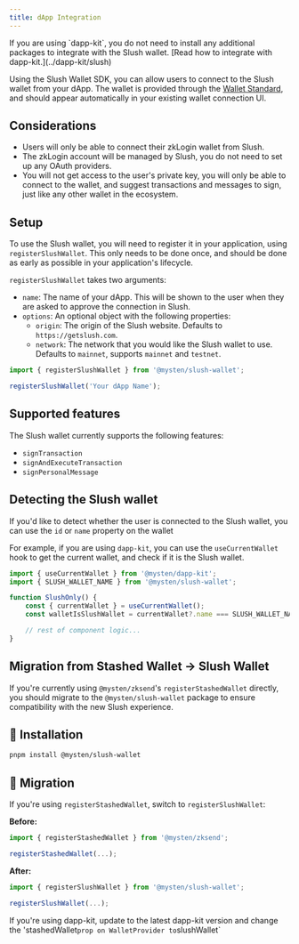 ```yaml
---
title: dApp Integration
---
```


<Callout type="info">
	If you are using `dapp-kit`, you do not need to install any additional packages to integrate with
	the Slush wallet. [Read how to integrate with dapp-kit.](../dapp-kit/slush)
</Callout>

Using the Slush Wallet SDK, you can allow users to connect to the Slush wallet from your dApp. The
wallet is provided through the [Wallet Standard](https://docs.sui.io/standards/wallet-standard), and
should appear automatically in your existing wallet connection UI.

## Considerations

- Users will only be able to connect their zkLogin wallet from Slush.
- The zkLogin account will be managed by Slush, you do not need to set up any OAuth providers.
- You will not get access to the user's private key, you will only be able to connect to the wallet,
  and suggest transactions and messages to sign, just like any other wallet in the ecosystem.

## Setup

To use the Slush wallet, you will need to register it in your application, using
`registerSlushWallet`. This only needs to be done once, and should be done as early as possible in
your application's lifecycle.

`registerSlushWallet` takes two arguments:

- `name`: The name of your dApp. This will be shown to the user when they are asked to approve the
  connection in Slush.
- `options`: An optional object with the following properties:
  - `origin`: The origin of the Slush website. Defaults to `https://getslush.com`.
  - `network`: The network that you would like the Slush wallet to use. Defaults to `mainnet`,
    supports `mainnet` and `testnet`.

```ts
import { registerSlushWallet } from '@mysten/slush-wallet';

registerSlushWallet('Your dApp Name');
```

## Supported features

The Slush wallet currently supports the following features:

- `signTransaction`
- `signAndExecuteTransaction`
- `signPersonalMessage`

## Detecting the Slush wallet

If you'd like to detect whether the user is connected to the Slush wallet, you can use the `id` or
`name` property on the wallet

For example, if you are using `dapp-kit`, you can use the `useCurrentWallet` hook to get the current
wallet, and check if it is the Slush wallet.

```ts
import { useCurrentWallet } from '@mysten/dapp-kit';
import { SLUSH_WALLET_NAME } from '@mysten/slush-wallet';

function SlushOnly() {
	const { currentWallet } = useCurrentWallet();
	const walletIsSlushWallet = currentWallet?.name === SLUSH_WALLET_NAME;

	// rest of component logic...
}
```

## Migration from Stashed Wallet -> Slush Wallet

If you're currently using `@mysten/zksend`'s `registerStashedWallet` directly, you should migrate to
the `@mysten/slush-wallet` package to ensure compatibility with the new Slush experience.

## 🚀 Installation

```bash
pnpm install @mysten/slush-wallet
```

## 🔁 Migration

If you're using `registerStashedWallet`, switch to `registerSlushWallet`:

**Before:**

```ts
import { registerStashedWallet } from '@mysten/zksend';

registerStashedWallet(...);
```

**After:**

```ts
import { registerSlushWallet } from '@mysten/slush-wallet';

registerSlushWallet(...);
```

If you're using dapp-kit, update to the latest dapp-kit version and change the
'stashedWallet`prop on WalletProvider to`slushWallet`

